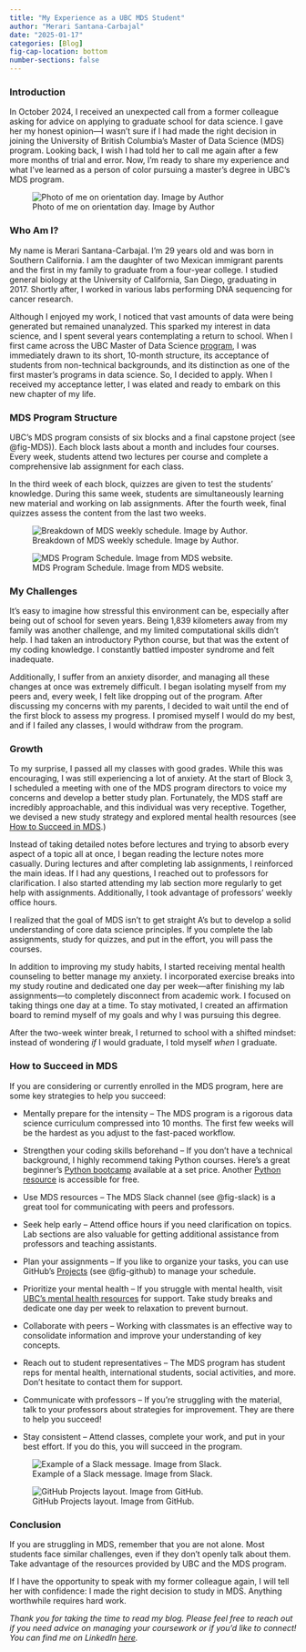 ```yaml
---
title: "My Experience as a UBC MDS Student"
author: "Merari Santana-Carbajal"
date: "2025-01-17"
categories: [Blog]
fig-cap-location: bottom
number-sections: false
---
```


### Introduction

In October 2024, I received an unexpected call from a former colleague asking for advice on applying to graduate school for data science. I gave her my honest opinion—I wasn’t sure if I had made the right decision in joining the University of British Columbia’s Master of Data Science (MDS) program. Looking back, I wish I had told her to call me again after a few more months of trial and error. Now, I’m ready to share my experience and what I’ve learned as a person of color pursuing a master’s degree in UBC’s MDS program. 


![Photo of me on orientation day. Image by Author](UBC_merari.jpg){#fig-block fig-align="center" fig-cap="MDS block."}


### Who Am I? 

My name is Merari Santana-Carbajal. I’m 29 years old and was born in Southern California. I am the daughter of two Mexican immigrant parents and the first in my family to graduate from a four-year college. I studied general biology at the University of California, San Diego, graduating in 2017. Shortly after, I worked in various labs performing DNA sequencing for cancer research. 

Although I enjoyed my work, I noticed that vast amounts of data were being generated but remained unanalyzed. This sparked my interest in data science, and I spent several years contemplating a return to school. When I first came across the UBC Master of Data Science [program](https://masterdatascience.ubc.ca/programs/vancouver), I was immediately drawn to its short, 10-month structure, its acceptance of students from non-technical backgrounds, and its distinction as one of the first master's programs in data science. So, I decided to apply. When I received my acceptance letter, I was elated and ready to embark on this new chapter of my life. 

### MDS Program Structure

UBC’s MDS program consists of six blocks and a final capstone project (see @fig-MDS)). Each block lasts about a month and includes four courses. Every week, students attend two lectures per course and complete a comprehensive lab assignment for each class. 

In the third week of each block, quizzes are given to test the students' knowledge. During this same week, students are simultaneously learning new material and working on lab assignments. After the fourth week, final quizzes assess the content from the last two weeks. 


![Breakdown of MDS weekly schedule. Image by Author.](block_breakdown.jpg){#fig-block fig-align="center" fig-cap="MDS block."}




![MDS Program Schedule. Image from MDS website.](MDS_schedule.jpg){#fig-MDS fig-align="center" fig-cap="MDS schedule."}



### My Challenges

It’s easy to imagine how stressful this environment can be, especially after being out of school for seven years. Being 1,839 kilometers away from my family was another challenge, and my limited computational skills didn’t help. I had taken an introductory Python course, but that was the extent of my coding knowledge. I constantly battled imposter syndrome and felt inadequate. 

Additionally, I suffer from an anxiety disorder, and managing all these changes at once was extremely difficult. I began isolating myself from my peers and, every week, I felt like dropping out of the program. After discussing my concerns with my parents, I decided to wait until the end of the first block to assess my progress. I promised myself I would do my best, and if I failed any classes, I would withdraw from the program. 

### Growth 

To my surprise, I passed all my classes with good grades. While this was encouraging, I was still experiencing a lot of anxiety. At the start of Block 3, I scheduled a meeting with one of the MDS program directors to voice my concerns and develop a better study plan. Fortunately, the MDS staff are incredibly approachable, and this individual was very receptive. Together, we devised a new study strategy and explored mental health resources (see [How to Succeed in MDS](#how-to-succeed-in-mds).)

Instead of taking detailed notes before lectures and trying to absorb every aspect of a topic all at once, I began reading the lecture notes more casually. During lectures and after completing lab assignments, I reinforced the main ideas. If I had any questions, I reached out to professors for clarification. I also started attending my lab section more regularly to get help with assignments. Additionally, I took advantage of professors’ weekly office hours. 

I realized that the goal of MDS isn’t to get straight A’s but to develop a solid understanding of core data science principles. If you complete the lab assignments, study for quizzes, and put in the effort, you will pass the courses. 

In addition to improving my study habits, I started receiving mental health counseling to better manage my anxiety. I incorporated exercise breaks into my study routine and dedicated one day per week—after finishing my lab assignments—to completely disconnect from academic work. I focused on taking things one day at a time. To stay motivated, I created an affirmation board to remind myself of my goals and why I was pursuing this degree. 

After the two-week winter break, I returned to school with a shifted mindset: instead of wondering *if*  I would graduate, I told myself *when* I graduate.

### How to Succeed in MDS

If you are considering or currently enrolled in the MDS program, here are some key strategies to help you succeed: 

* Mentally prepare for the intensity – The MDS program is a rigorous data science curriculum compressed into 10 months. The first few weeks will be the hardest as you adjust to the fast-paced workflow. 

* Strengthen your coding skills beforehand – If you don’t have a technical background, I highly recommend taking Python courses. Here’s a great beginner’s [Python bootcamp](https://www.udemy.com/course/100-days-of-code/) available at a set price. Another [Python resource](https://cs50.harvard.edu/python/2022/) is accessible for free. 

* Use MDS resources – The MDS Slack channel (see @fig-slack) is a great tool for communicating with peers and professors. 

* Seek help early – Attend office hours if you need clarification on topics. Lab sections are also valuable for getting additional assistance from professors and teaching assistants. 

* Plan your assignments – If you like to organize your tasks, you can use GitHub’s [Projects](https://docs.github.com/en/issues/planning-and-tracking-with-projects/learning-about-projects/about-projects)  (see @fig-github) to manage your schedule. 

* Prioritize your mental health – If you struggle with mental health, visit [UBC’s mental health resources](https://students.ubc.ca/health/counselling-services/mental-health-care-ubc/) for support. Take study breaks and dedicate one day per week to relaxation to prevent burnout. 

* Collaborate with peers – Working with classmates is an effective way to consolidate information and improve your understanding of key concepts. 

* Reach out to student representatives – The MDS program has student reps for mental health, international students, social activities, and more. Don’t hesitate to contact them for support. 

* Communicate with professors – If you’re struggling with the material, talk to your professors about strategies for improvement. They are there to help you succeed! 

* Stay consistent – Attend classes, complete your work, and put in your best effort. If you do this, you will succeed in the program. 







![Example of a Slack message. Image from Slack.](slack_message.jpg){#fig-slack fig-align="center" fig-cap="slack message."}





![GitHub Projects layout. Image from GitHub.](github_projects.jpg){#fig-github fig-align="center" fig-cap="GitHub Projects layout."}





### Conclusion

If you are struggling in MDS, remember that you are not alone. Most students face similar challenges, even if they don’t openly talk about them. Take advantage of the resources provided by UBC and the MDS program. 

If I have the opportunity to speak with my former colleague again, I will tell her with confidence: I made the right decision to study in MDS. Anything worthwhile requires hard work. 

 



*Thank you for taking the time to read my blog. Please feel free to reach out if you need advice on managing your coursework or if you’d like to connect! You can find me on LinkedIn [here](https://www.linkedin.com/in/merari-santana-carbajal-b2064314a/). *